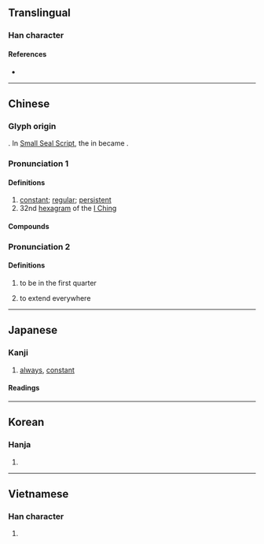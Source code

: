 {{also|恒}}
{{character info/new}}
==Translingual==

===Han character===
{{Han char|rn=61|rad=心|as=06|sn=9|four=91017|canj=PMBM|ids=⿰忄亙}}

====References====
* {{Han ref|kx=0383.250|dkj=10528|dj=0714.010|hdz=42294.160|uh=6046|ud=24646|bh=ABED|bd=44013}}

----

==Chinese==
{{zh-forms|s=恒|t2=恒}}

===Glyph origin===
{{Han etym|恒}}
{{Han compound|心|亙|t1=heart|t2=partial moon|ls=ic}}. In [[w:Seal script|Small Seal Script]], the {{lang|zh|月}} in {{lang|zh|亙}} became {{lang|zh|舟}}.

===Pronunciation 1===
{{zh-pron
|m=héng
|m-s=
|c=hang4,gang3
|c-t=
|g=
|h=pfs=hèn
|j=
|mb=ǎing
|md=
|mn=qz:ân/qz:hn̂g/tw,xm,zz:hêng
|mn_note=ân - vernacular; hn̂g/hêng - literary
|mn-t=hêng5/huêng5/sion5
|w=
|x=
|mc=y
|oc=y
|cat=a,n
}}

====Definitions====
{{zh-hanzi}}

# [[constant]]; [[regular]]; [[persistent]]
# 32nd [[hexagram]] of the [[I Ching]]

====Compounds====
{{zh-der|恆河|恆河沙|恆溫|恆心|恆星|恆春|恆例|恆產|伯利恆|恆久|恆久不渝|恆士|恆定|恆山|恆常|恆情|恆星年|恆星日|恆星月|恆星系|恆星週期|恆春半島|恆春鎮|恆河平原|恆河沙數|恆溫動物|恆溫層|恆等式|恆若不足|恆言|恆言錄|恆量|恆風|恆齒|持之以恆|日升月恆|日月升恆|有恆|永恆|無恆|逾恆|酣歌恆舞|醒世恆言}}

===Pronunciation 2===
{{zh-pron
|m=gèng
|dial=n
|cat=v
}}

====Definitions====
{{zh-hanzi}}

# {{zh-o}} {{lb|zh|of moon}} to be in the first quarter
# {{zh-o}} to extend everywhere

----

==Japanese==
{{ja-kanji forms|恒|恆}}

===Kanji===
{{ja-kanji|rs=心06|shin=恒}}

# [[always]], [[constant]]

====Readings====
{{ja-readings
|goon=ごう
|kanon=こう
|kun=つね-
|nanori=のぶ, ひさ, ひさし
}}

----

==Korean==

===Hanja===
{{ko-hanja|hangeul=항|eumhun=|rv=hang|mr=hang|y=hang}}

# {{defn|lang=ko|sort=心06}}

----

==Vietnamese==

===Han character===
{{vi-hantu|hằng|rs=心06}}

# {{defn|lang=vi}}
